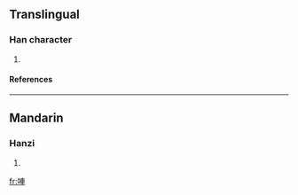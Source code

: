 ==Translingual==
===Han character===
{{Han char|rn=30|rad=口|as=07|sn=10|four=|canj=口十田十 (RJWJ)}}
# {{defn|Han|sort=口07}}
====References====
{{Han ref|kx=0193.051|dkj=03727|hdz=10626.080|uh=5513|ud=21779}}
----
==Mandarin==
===Hanzi===
{{cmn-hanzi|pin=[[chē]] ([[che1]])|wg=ch'e<sup>1</sup>}}
# {{defn|Mandarin}}

[[fr:唓]]